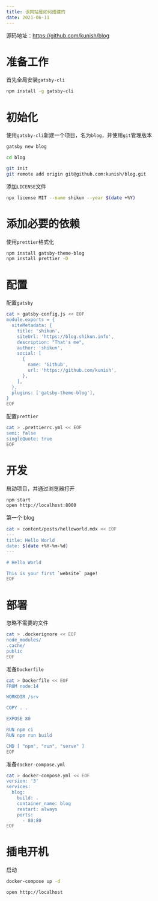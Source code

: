 ```yaml
---
title: 该网站是如何搭建的
date: 2021-06-11
---
```


源码地址：https://github.com/kunish/blog

# 准备工作

首先全局安装`gatsby-cli`

```bash
npm install -g gatsby-cli
```

# 初始化

使用`gatsby-cli`新建一个项目，名为`blog`，并使用`git`管理版本

```bash
gatsby new blog

cd blog

git init
git remote add origin git@github.com:kunish/blog.git
```

添加`LICENSE`文件

```bash
npx license MIT --name shikun --year $(date +%Y)
```

# 添加必要的依赖

使用`prettier`格式化

```bash
npm install gatsby-theme-blog
npm install prettier -D
```

# 配置

配置`gatsby`

```bash
cat > gatsby-config.js << EOF
module.exports = {
  siteMetadata: {
    title: 'shikun',
    siteUrl: 'https://blog.shikun.info',
    description: "That's me",
    author: 'shikun',
    social: [
      {
        name: 'Github',
        url: 'https://github.com/kunish',
      },
    ],
  },
  plugins: ['gatsby-theme-blog'],
}
EOF
```

配置`prettier`

```bash
cat > .prettierrc.yml << EOF
semi: false
singleQuote: true
EOF
```

# 开发

启动项目，并通过浏览器打开

```bash
npm start
open http://localhost:8000
```

第一个 blog

```bash
cat > content/posts/helloworld.mdx << EOF
---
title: Hello World
date: $(date +%Y-%m-%d)
---

# Hello World

This is your first `website` page!
EOF
```

# 部署

忽略不需要的文件

```bash
cat > .dockerignore << EOF
node_modules/
.cache/
public
EOF
```

准备`Dockerfile`

```bash
cat > Dockerfile << EOF
FROM node:14

WORKDIR /srv

COPY . .

EXPOSE 80

RUN npm ci
RUN npm run build

CMD [ "npm", "run", "serve" ]
EOF
```

准备`docker-compose.yml`

```bash
cat > docker-compose.yml << EOF
version: '3'
services:
  blog:
    build: .
    container_name: blog
    restart: always
    ports:
      - 80:80
EOF
```

# 插电开机

启动

```bash
docker-compose up -d

open http://localhost
```
